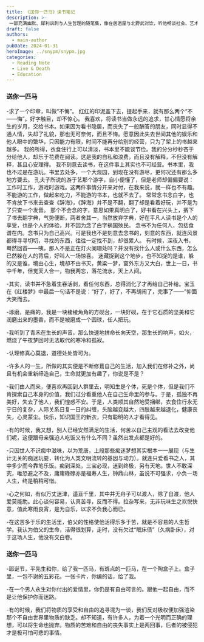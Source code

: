 ```yaml
---
title: 《送你一匹马》读书笔记
description: >-
 一部充满幽默、犀利讽刺与人生哲理的随笔集，像在居酒屋与北野武对饮，听他畅谈社会、艺术与人生的荒诞与真相。
draft: false
authors:
  - main-author
pubDate: 2024-01-31
heroImage: ../snypm/snypm.jpg
categories:
  - Reading Note
  - Live & Death
  - Education
---
```


### 送你一匹马

-求了一个印章，叫做“不悔”。 红红的印泥盖下去，提起手来，就有那么两个“不——悔”。好字触目，却不惊心。 我喜欢，将读书当做永远的追求，甘心情愿将余生的岁月，交给书本。如果因为看书隐居，而丧失了一般酬答的朋友，同时显得不通人情，失却了礼貌，那也无可奈何，而且不悔。愿意因此失去世间其他的娱乐和他人眼中的繁华，只因能力有限，时间不能再分给别的经营，只为了架上的书越来越多。 我的所得，衣食住行上可以清淡，书本里不能谈节俭。我的分分秒秒吝于分给他人，却乐于花费在阅读。这是我的自私和浪费，而且没有解释，不但没有解释，甚且心安理得。 我不刻意去读书，在这件事上其实也不可经营。书本里，我也不过是在游玩。书里去处多，一个大观园，到现在没有游尽，更何况还有那么多地方要去。 孔夫子所说的游于艺那个游字，自小便懂了，但是老师却偏偏要说：工作时工作，游戏时游戏。这两件事情分开来对付，在我来说，就一样也不有趣。不能游的工作，做起来吃力，不能游的书本，也就不去了。 常常念书念白字，也不肯放下书来去查查《辞海》，《辞海》并不是不翻，翻了却是看着好玩，并不是为了只查一个发音。 那个不会念的字，意思如果真明白了，好书看在兴头上，搁下了书去翻字典，气势便断，两者舍其一，当然放弃字典，好在平凡人读书是个人的享受，也是个人的体验，并不因为念了白字祸国殃民。 念书不为任何人，包括食谱在内。念书只为自己高兴。可是我也不是刻意去念书的，刻意的东西，就连风景都得寻寻切切，寻找的东西，往往一定找不到，却很累人。 有时候，深夜入书，蓦然回首——咦，那人不是正在灯火阑珊处吗？并没有找什么人或什么东西，怎么已然躲在人的背后，好叫人一场惊喜。 迷藏捉到这个地步，也不知捉的是谁，躲的又是谁，境由心生，境却不由书灭，黄粱一梦，窗外东方又大白，世上一日，书中千年，但觉天人合一，物我两忘，落花流水，天上人间。

-其实，读书并不急着生吞活剥，看任何东西，总得消化了才再给自己补给。宝玉在《红楼梦》中最后一句话不是说：“好了，好了，不再胡闹了，完事了——”仰面大笑而去。

-琢磨，是痛的，我是一块棱棱角角的方砚台，一块好砚，在于它石质的坚美和它润磨出来的墨香，而不是被磨成一个圆球，任人把玩。

-我听到了青禾在生长的声音，那么快速地拼命长向天空，那生长的响声，如火，燃烧了午夜梦回时无法取代的寒冷和孤寂。

-认理修真心莫退，道德处处皆可为。

-许多人的一生，所做的其实便是不断修葺自己的生活，加入我们在修补之外，尚且有机会重新缔造自己，生命就更加有趣了，你说是不是？

-我们由人而来，便喜欢再回到人群里去，明知生是个体，死是个体，但是我们不肯探索自己本身的价值，我们过分看重他人在自己生命里的参与。于是，孤独不再美好，失去了他人，我们惶惑不安。于是，人类顺其自然地受捆绑，衣食住行永无宁日的复杂，人际关系日复一日的纠缠，头脑越变越大，四肢越来越退化，健康丧失，心灵蒙尘。快乐，知识国王的新衣，只有聪明的人才看得见。

-有的时候，我又想，别人已经安然满足的生活，何苦以自己主观的看法去改变他们呢，这便跟母亲强迫人吃饭又有什么不同？虽然出发点都是好的。

-只因世人不识痴中滋味，以为荒唐，上段那些痴迷梦想其实根本一一展现（与生计无关的痴迷玩耍，转化为人类文明流转的基因与动力）。就连只爱看书之人，其中多少而今靠笔乐饭。痴到深处，三宝必现，迷到终极，另有天地。世人不敢深究，唯恐避之不及，庸庸碌碌亦是福寿人生，钟鼎山林，虽说不可强求，小负一场人生，终是稍稍可惜。

-心之何如，有似万丈迷津，遥亘千里，其中并无舟子可以渡人，除了自渡，他人爱莫能助。此心谈何容易，认真苦寻，反而不得。拉杂写来，无非玩味生之欢悦快意，值此寒雨良宵，是为自乐，以求不负我心而已。

-在这苦多于乐的生活里，伯父的性格使他活得乐多于苦，就是不容易的人生哲学。我认为伯父的生命，活得很划算，走时，没有欠过“眠床债”（久病卧床），对于这场人生，他没有交白卷。

### 送你一匹马

-耶诞节，平先生和你，给了我一匹马，有斑点的一匹马，在一个陶盒子上。盒子里，一包不谢的五彩花。一张卡片，你编的话，给了我。

-在一个男人永生对你付出的爱情里，你仍是有自由可言的。跟他一起自由，而不是让他保护你而迷路。

-有的时候，我们将物质的享受和自由的追寻混为一谈，我们反对极权便加强渲染那个不自由世界里物质的缺乏。却不知道，有许多人，为着一个光明而正确的理想，可以将生命也抛弃。物质的苦难和自由的丧失事实上是两回事，后者的被侵犯才是极可怕可悲的事情。

